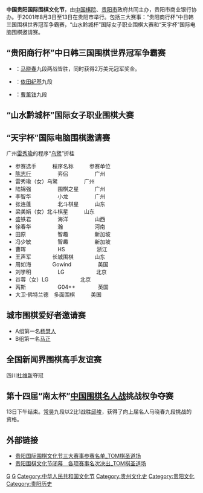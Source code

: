 '''中国贵阳国际围棋文化节'''，由[[中国棋院|中国棋院]]、[[贵阳市|贵阳市]]政府共同主办，贵阳市商业银行协办。于2001年8月3日至13日在贵阳市举行。包括三大赛事：“贵阳商行杯”中日韩三国围棋世界冠军争霸赛，“山水黔城杯”国际女子职业围棋大赛和“天宇杯”国际电脑围棋邀请赛。

== “贵阳商行杯”中日韩三国围棋世界冠军争霸赛 ==

*{{CHN}}：[[马晓春|马晓春]]九段两战皆胜，同时获得2万美元冠军奖金。
*{{JAP}}：[[依田纪基|依田纪基]]九段
*{{KOR}}：[[曹薰铉|曹薰铉]]九段

== “山水黔城杯”国际女子职业围棋大赛 ==

{{details|世界女子围棋锦标赛#山水黔城杯}}

== “天宇杯”国际电脑围棋邀请赛 ==
广州[[雷秀瑜|雷秀瑜]]的程序“[[乌鹭|乌鹭]]”折桂

*参赛选手　　　程序名称　　　参赛单位
*[[陈志行|陈志行]]　　　　　弈侣　　　　　广州
*雷秀瑜（女）乌鹭　　　　　广州
*陆锦强　　　　　围棋之星　　　广州
*李智华　　　　　小龙　　　　　广州
*张连蓬　　　　　北斗棋星　　　山东
*梁美娟（女）北斗棋星　　　山东
*盛铁君　　　　　海洋　　　　　山西
*徐春华　　　　　瀚　　　　　　河南
*田原　　　　　　智趣　　　　　新加坡
*冯少敏　　　　　智趣　　　　　新加坡
*曹晖　　　　　　HS　　　　　　浙江
*王声军　　　　长城围棋　　　　山东
*周如海　　　　Gowind　　　　　美国
*刘学明　　　　　LG　　　　　　北京
*谷蓉（女）LG　　　　　　北京
*芮斯　　　　　　G04++　　　　 英国
*大卫·佛特兰德　多面围棋　　　美国

== 城市围棋爱好者邀请赛 ==
*A组第一名[[杨慧人|杨慧人]]
*B组第一名[[马正|马正]]

== 全国新闻界围棋高手友谊赛 ==
四川[[杜维新|杜维新]]夺冠

== 第十四届“南太杯”[[中国围棋名人战|中国围棋名人战]]挑战权争夺赛 ==
13日下午结束。[[常昊|常昊]]九段以2比1战胜[[邱峻|邱峻]]，获得了向上届名人马晓春九段挑战的资格。

== 外部链接 ==
*[http://weiqi.sports.tom.com/news/2205.html 贵阳国际围棋文化节三大赛事参赛名单_TOM棋圣道场]{{Wayback|url=http://weiqi.sports.tom.com/news/2205.html |date=20070219175508 }}
*[http://weiqi.sports.tom.com/news/2248.html 贵阳围棋文化节闭幕　各项赛事名次决出_TOM棋圣道场]{{Wayback|url=http://weiqi.sports.tom.com/news/2248.html |date=20151119054101 }}

[[Category:国际围棋比赛|G]]
[[Category:中国围棋比赛|G]]
[[Category:中华人民共和国文化节|Category:中华人民共和国文化节]]
[[Category:贵州文化史|Category:贵州文化史]]
[[Category:贵阳文化|Category:贵阳文化]]
[[Category:贵阳历史|Category:贵阳历史]]